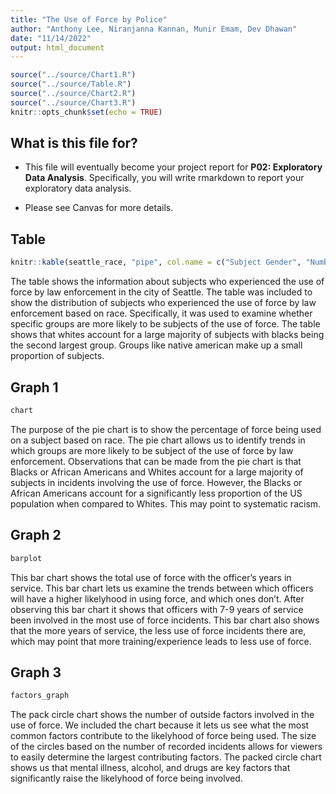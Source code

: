 ```yaml
---
title: "The Use of Force by Police"
author: "Anthony Lee, Niranjanna Kannan, Munir Emam, Dev Dhawan"
date: "11/14/2022"
output: html_document
---
```


```r
source("../source/Chart1.R")
source("../source/Table.R")
source("../source/Chart2.R")
source("../source/Chart3.R")
knitr::opts_chunk$set(echo = TRUE)
```

## What is this file for?

-   This file will eventually become your project report for **P02: Exploratory Data Analysis**. Specifically, you will write rmarkdown to report your exploratory data analysis.

-   Please see Canvas for more details.

## Table
```r
knitr::kable(seattle_race, "pipe", col.name = c("Subject Gender", "Number"))
```
The table shows the information about subjects who experienced the use of force by law enforcement in the city of Seattle. The table was included to show the distribution of subjects who experienced the use of force by law enforcement based on race. Specifically, it was used to examine whether specific groups are more likely to be subjects of the use of force. The table shows that whites account for a large majority of subjects with blacks being the second largest group. Groups like native american make up a small proportion of subjects.

## Graph 1
```r
chart
```

The purpose of the pie chart is to show the percentage of force being used on a subject based on race. The pie chart allows us to identify trends in which groups are more likely to be subject of the use of force by law enforcement. Observations that can be made from the pie chart is that Blacks or African Americans and Whites account for a large majority of subjects in incidents involving the use of force. However, the Blacks or African Americans account for a significantly less proportion of the US population when compared to Whites. This may point to systematic racism.

## Graph 2
``` r
barplot
```

This bar chart shows the total use of force with the officer's years in service. This bar chart lets us examine the trends between which officers will have a higher likelyhood in using force, and which ones don't. After observing this bar chart it shows that officers with 7-9 years of service been involved in the most use of force incidents. This bar chart also shows that the more years of service, the less use of force incidents there are, which may point that more training/experience leads to less use of force. 

## Graph 3
``` r
factors_graph
```

The pack circle chart shows the number of outside factors involved in the use of force. We included the chart because it lets us see what the most common factors contribute to the likelyhood of force being used. The size of the circles based on the number of recorded incidents allows for viewers to easily determine the largest contributing factors. The packed circle chart shows us that mental illness, alcohol, and drugs are key factors that significantly raise the likelyhood of force being involved. 